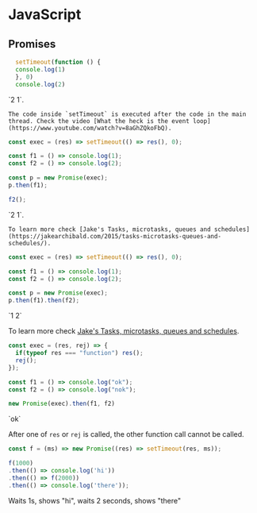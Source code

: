 
# JavaScript

## Promises

<Question slug="2be9d922-a78a-4c8c-a54a-cf4dd4e4e69a">
  <Title>What's the output?</Title>

  ```js
    setTimeout(function () {
    console.log(1)
    }, 0)
    console.log(2)
  ```
  <Answer>
    `2 1`. 

    The code inside `setTimeout` is executed after the code in the main thread. Check the video [What the heck is the event loop](https://www.youtube.com/watch?v=8aGhZQkoFbQ).
  </Answer>
</Question>

<Question slug="9c7fc6b9-6787-4d1f-a5e6-5d2763677e82">
  <Title>What's the output?</Title>

  ```ts
const exec = (res) => setTimeout(() => res(), 0);

const f1 = () => console.log(1);
const f2 = () => console.log(2);

const p = new Promise(exec);
p.then(f1);

f2();
  ```
  <Answer>
    `2 1`.

    To learn more check [Jake's Tasks, microtasks, queues and schedules](https://jakearchibald.com/2015/tasks-microtasks-queues-and-schedules/).
  </Answer>
</Question>

<Question slug="25279773-5bc6-4933-a853-fc30947c212a">
  <Title>What's the output?</Title>

  ```ts
const exec = (res) => setTimeout(() => res(), 0);

const f1 = () => console.log(1);
const f2 = () => console.log(2);

const p = new Promise(exec);
p.then(f1).then(f2);
  ```
  <Answer>
`1 2`

To learn more check [Jake's Tasks, microtasks, queues and schedules](https://jakearchibald.com/2015/tasks-microtasks-queues-and-schedules/).
  </Answer>
</Question>

<Question slug="efbc5514-bc25-431b-8872-2337ad71cda4">
  <Title>What's the output?</Title>

  ```ts
const exec = (res, rej) => {
    if(typeof res === "function") res();
    rej();
});

const f1 = () => console.log("ok");
const f2 = () => console.log("nok");

new Promise(exec).then(f1, f2)
  ```
  <Answer>
`ok`

After one of `res` or `rej` is called, the other function call cannot be called.
  </Answer>
</Question>


<Question slug="68118a8b-923c-4133-98ac-0541a0491e1e">
  <Title>What's the output?</Title>

  ```ts
const f = (ms) => new Promise((res) => setTimeout(res, ms));

f(1000)
  .then(() => console.log('hi'))
  .then(() => f(2000))
  .then(() => console.log('there'));
  ```
  <Answer>
Waits 1s, shows "hi", waits 2 seconds, shows "there"
  </Answer>
</Question>




